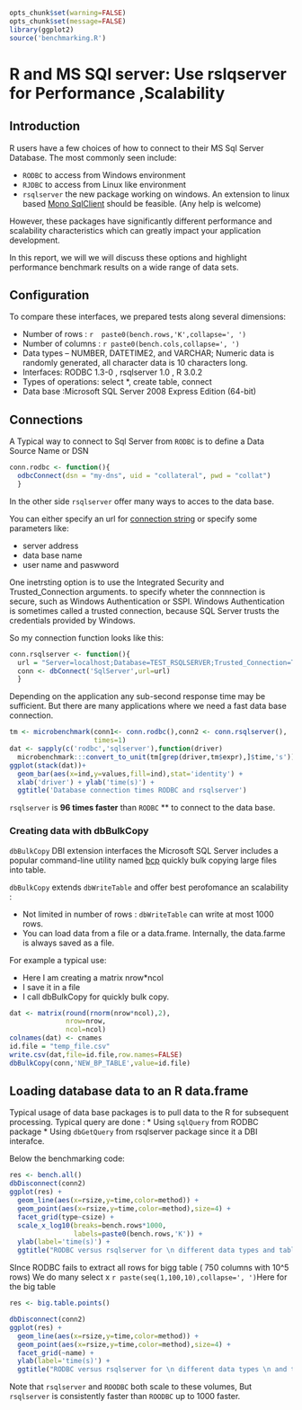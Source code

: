 ```r
opts_chunk$set(warning=FALSE)
opts_chunk$set(message=FALSE)
library(ggplot2)
source('benchmarking.R')

```

R and MS SQl server: Use rslqserver for  Performance ,Scalability
=============================================================

## Introduction

R users have a few choices of how to connect to their MS Sql Server Database. The most commonly seen include:

* `RODBC` to access from Windows environment 
* `RJDBC` to access from Linux like environment
* `rsqlserver` the new package working on windows. An extension to linux based [Mono SqlClient](http://www.mono-project.com/SQLClientMono project) should be feasible. (Any help is welcome)

However, these packages have significantly different performance and scalability characteristics which can greatly impact your application development. 

In this report, we will we will discuss these options and highlight performance benchmark results on a wide range of data sets.


## Configuration

To compare these interfaces, we prepared tests along several dimensions:

* Number of rows : `r  paste0(bench.rows,'K',collapse=', ')`
* Number of columns : `r paste0(bench.cols,collapse=', ')`
* Data types – NUMBER, DATETIME2, and VARCHAR; Numeric data is randomly generated, all character data is 10 characters long.
* Interfaces: RODBC 1.3-0 ,  rsqlserver 1.0 , R 3.0.2
* Types of operations: select *, create table, connect
* Data base :Microsoft SQL Server 2008 Express Edition (64-bit)


## Connections 

A Typical way to connect to Sql Server from `RODBC` is to define a Data Source Name or DSN 

```r
conn.rodbc <- function(){
  odbcConnect(dsn = "my-dns", uid = "collateral", pwd = "collat")
  }
````
In the other side `rsqlserver` offer many ways to acces to the data base. 

You can either specify an url for [connection string](http://www.connectionstrings.com/sql-server-2005/) or specify some parameters like:

* server address
* data base name 
* user name and paswword

One inetrsting option is to use the Integrated Security and Trusted_Connection arguments. to specify wheter the connnection is secure, such as Windows Authentication or SSPI. Windows Authentication is sometimes called a trusted connection, because SQL Server trusts the credentials provided by Windows.

So my connection function looks like this:

```r
conn.rsqlserver <- function(){
  url = "Server=localhost;Database=TEST_RSQLSERVER;Trusted_Connection=True;"
  conn <- dbConnect('SqlServer',url=url)
  }

```

Depending on the application any sub-second response time may be sufficient. But there are many applications where we need a fast data base connection.

```r

tm <- microbenchmark(conn1<- conn.rodbc(),conn2 <- conn.rsqlserver(),
                     times=1)
dat <- sapply(c('rodbc','sqlserver'),function(driver)
  microbenchmark:::convert_to_unit(tm[grep(driver,tm$expr),]$time,'s'))
ggplot(stack(dat))+
  geom_bar(aes(x=ind,y=values,fill=ind),stat='identity') +
  xlab('driver') + ylab('time(s)') +
  ggtitle('Database connection times RODBC and rsqlserver')
````

`rsqlserver` is **96 times faster** than `RODBC` ** to connect to the data base. 


### Creating data with dbBulkCopy

`dbBulkCopy` DBI extension interfaces the Microsoft SQL Server includes a popular command-line utility named [bcp](http://msdn.microsoft.com/en-us/library/7ek5da1a(v=vs.110).aspx)  quickly bulk copying large files into table.

`dbBulkCopy` extends `dbWriteTable` and offer best perofomance an scalability :

* Not limited in number of rows : `dbWriteTable` can write at most 1000 rows.  
* You can load data from a file or a data.frame. Internally, the data.farme is always saved as a file.

For example a typical use:

* Here I am creating a matrix nrow*ncol
* I save it in a file
* I call dbBulkCopy for quickly bulk copy.

```r
dat <- matrix(round(rnorm(nrow*ncol),2),
              nrow=nrow,
              ncol=ncol)
colnames(dat) <- cnames 
id.file = "temp_file.csv"                      
write.csv(dat,file=id.file,row.names=FALSE)
dbBulkCopy(conn,'NEW_BP_TABLE',value=id.file)

```


## Loading database data to an     R data.frame

Typical usage of data base packages is to pull data to the R  for subsequent processing. 
Typical query are done :
* Using `sqlQuery` from RODBC package 
* Using `dbGetQuery` from rsqlserver package since it a DBI interafce.



Below the benchmarking code:

```r

res <- bench.all()
dbDisconnect(conn2)
ggplot(res) +
  geom_line(aes(x=rsize,y=time,color=method)) +
  geom_point(aes(x=rsize,y=time,color=method),size=4) +
  facet_grid(type~csize) +
  scale_x_log10(breaks=bench.rows*1000, 
                labels=paste0(bench.rows,'K')) +
  ylab(label='time(s)') +
  ggtitle("RODBC versus rsqlserver for \n different data types and table sizes") 

```

SInce RODBC fails to extract all rows for bigg table ( 750 columns with 10^5 rows) 
We do many select x `r paste(seq(1,100,10),collapse=', ')`Here for the big table 
```r
res <- big.table.points()

dbDisconnect(conn2)
ggplot(res) +
  geom_line(aes(x=rsize,y=time,color=method)) +
  geom_point(aes(x=rsize,y=time,color=method),size=4) +
  facet_grid(~name) +
  ylab(label='time(s)') +
  ggtitle("RODBC versus rsqlserver for \n different data types \n and table sizes") 
```


Note that `rsqlserver` and `ROODBC` both scale to these volumes, But  `rsqlserver` is consistently faster than `ROODBC`  up to 1000 faster.
